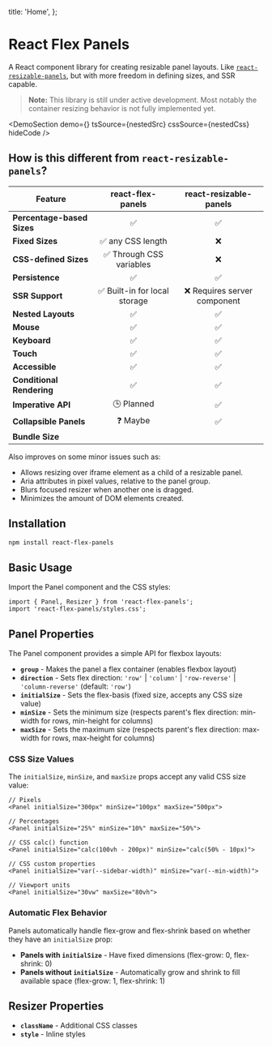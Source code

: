 
  title: 'Home',
};

# React Flex Panels

A React component library for creating resizable panel layouts. Like [`react-resizable-panels`](https://github.com/bvaughn/react-resizable-panels), but with more freedom in defining sizes, and SSR capable.

> **Note:** This library is still under active development. Most notably the container resizing behavior is not fully implemented yet.

<DemoSection
  demo={<NestedDemo />}
  tsSource={nestedSrc}
  cssSource={nestedCss}
  hideCode
/>

## How is this different from `react-resizable-panels`?

| Feature                    |                 react-flex-panels                 |                 react-resizable-panels                 |
| -------------------------- | :-----------------------------------------------: | :----------------------------------------------------: |
| **Percentage-based Sizes** |                        ✅                         |                           ✅                           |
| **Fixed Sizes**            |                 ✅ any CSS length                 |                           ❌                           |
| **CSS-defined Sizes**      |             ✅ Through CSS variables              |                           ❌                           |
| **Persistence**            |                        ✅                         |                           ✅                           |
| **SSR Support**            |           ✅ Built-in for local storage           |              ❌ Requires server component              |
| **Nested Layouts**         |                        ✅                         |                           ✅                           |
| **Mouse**                  |                        ✅                         |                           ✅                           |
| **Keyboard**               |                        ✅                         |                           ✅                           |
| **Touch**                  |                        ✅                         |                           ✅                           |
| **Accessible**             |                        ✅                         |                           ✅                           |
| **Conditional Rendering**  |                        ✅                         |                           ✅                           |
| **Imperative API**         |                    🕒 Planned                     |                           ✅                           |
| **Collapsible Panels**     |                     ❓ Maybe                      |                           ✅                           |
| **Bundle Size**            | <BundleJsBadge packageName="react-flex-panels" /> | <BundleJsBadge packageName="react-resizable-panels" /> |

Also improves on some minor issues such as:

- Allows resizing over iframe element as a child of a resizable panel.
- Aria attributes in pixel values, relative to the panel group.
- Blurs focused resizer when another one is dragged.
- Minimizes the amount of DOM elements created.

## Installation

```bash
npm install react-flex-panels
```

## Basic Usage

Import the Panel component and the CSS styles:

```tsx
import { Panel, Resizer } from 'react-flex-panels';
import 'react-flex-panels/styles.css';
```

## Panel Properties

The Panel component provides a simple API for flexbox layouts:

- **`group`** - Makes the panel a flex container (enables flexbox layout)
- **`direction`** - Sets flex direction: `'row'` | `'column'` | `'row-reverse'` | `'column-reverse'` (default: `'row'`)
- **`initialSize`** - Sets the flex-basis (fixed size, accepts any CSS size value)
- **`minSize`** - Sets the minimum size (respects parent's flex direction: min-width for rows, min-height for columns)
- **`maxSize`** - Sets the maximum size (respects parent's flex direction: max-width for rows, max-height for columns)

### CSS Size Values

The `initialSize`, `minSize`, and `maxSize` props accept any valid CSS size value:

```tsx
// Pixels
<Panel initialSize="300px" minSize="100px" maxSize="500px">

// Percentages
<Panel initialSize="25%" minSize="10%" maxSize="50%">

// CSS calc() function
<Panel initialSize="calc(100vh - 200px)" minSize="calc(50% - 10px)">

// CSS custom properties
<Panel initialSize="var(--sidebar-width)" minSize="var(--min-width)">

// Viewport units
<Panel initialSize="30vw" maxSize="80vh">
```

### Automatic Flex Behavior

Panels automatically handle flex-grow and flex-shrink based on whether they have an `initialSize` prop:

- **Panels with `initialSize`** - Have fixed dimensions (flex-grow: 0, flex-shrink: 0)
- **Panels without `initialSize`** - Automatically grow and shrink to fill available space (flex-grow: 1, flex-shrink: 1)

## Resizer Properties

- **`className`** - Additional CSS classes
- **`style`** - Inline styles
